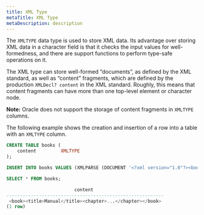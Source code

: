 ```yaml
---
title: XML Type
metaTitle: XML Type
metaDescription: description
---
```


The `XMLTYPE` data type is used to store XML data. Its advantage over
storing XML data in a character field is that it checks the input values
for well-formedness, and there are support functions to perform
type-safe operations on it.

The XML type can store well-formed “documents”, as defined by the XML
standard, as well as “content” fragments, which are defined by the
production `XMLDecl? content` in the XML standard. Roughly, this means
that content fragments can have more than one top-level element or
character node.

**Note:** Oracle does not support the storage of content fragments in
`XMLTYPE` columns.

The following example shows the creation and insertion of a row into a
table with an `XMLTYPE` column.

``` sql
CREATE TABLE books (
    content         XMLTYPE
);

INSERT INTO books VALUES (XMLPARSE (DOCUMENT '<?xml version="1.0"?><book><title>Manual</title><chapter>...</chapter></book>'));

SELECT * FROM books;

                         content
----------------------------------------------------------
 <book><title>Manual</title><chapter>...</chapter></book>
(1 row)
```
